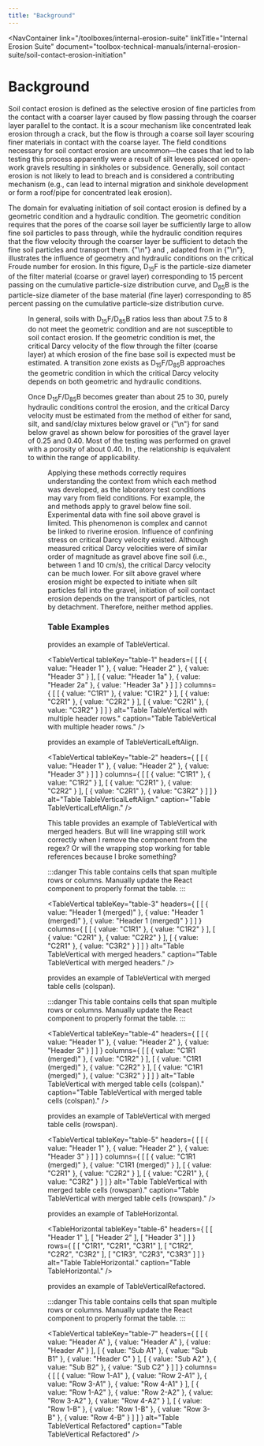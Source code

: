 ```yaml
---
title: "Background"
---
```



<NavContainer 
  link="/toolboxes/internal-erosion-suite"
  linkTitle="Internal Erosion Suite"
  document="toolbox-technical-manuals/internal-erosion-suite/soil-contact-erosion-initiation"
></NavContainer>

# Background

Soil contact erosion is defined as the selective erosion of fine particles from the contact with a coarser layer caused by flow passing through the
coarser layer parallel to the contact. It is a scour mechanism like concentrated leak erosion through a crack, but the flow is through a coarse soil
layer scouring finer materials in contact with the coarse layer. The field conditions necessary for soil contact erosion are uncommon—the cases that
led to lab testing this process apparently were a result of silt levees placed on open-work gravels resulting in sinkholes or subsidence. Generally,
soil contact erosion is not likely to lead to breach and is considered a contributing mechanism (e.g., can lead to internal migration and sinkhole
development or form a roof/pipe for concentrated leak erosion).

The domain for evaluating initiation of soil contact erosion is defined by a geometric condition and a hydraulic condition. The geometric condition
requires that the pores of the coarse soil layer be sufficiently large to allow fine soil particles to pass through, while the hydraulic condition
requires that the flow velocity through the coarser layer be sufficient to detach the fine soil particles and transport them.
{"\n"}<FigReference figKey="figure-8" /> and <TableReference tableKey="table-3" />, adapted from <Citation citationKey="Brauns1985" /> in
{"\n"}<Citation citationKey="Robbins2018" />, illustrates the influence of geometry and hydraulic conditions on the critical Froude number for
erosion. In this figure, D<sub>15</sub>F is the particle-size diameter of the filter material (coarse or gravel layer) corresponding to 15 percent
passing on the cumulative particle-size distribution curve, and D<sub>85</sub>B is the particle-size diameter of the base material (fine layer)
corresponding to 85 percent passing on the cumulative particle-size distribution curve.

<Figure
  figKey="figure-8"
  src="figures\toolbox-technical-manuals\internal-erosion-suite\soil-contact-erosion-initiation/v1.0/figure8.png"
  alt="Influence of geometric and hydraulic conditions on critical Froude number for erosion (adapted from Brauns 1985)."
  caption="Influence of geometric and hydraulic conditions on critical Froude number for erosion (adapted from Brauns 1985)."
/>

In general, soils with D<sub>15</sub>F/D<sub>85</sub>B ratios less than about 7.5 to 8 do not meet the geometric condition and are not susceptible to
soil contact erosion. If the geometric condition is met, the critical Darcy velocity of the flow through the filter (coarse layer) at which erosion of
the fine base soil is expected must be estimated. A transition zone exists as D<sub>15</sub>F/D<sub>85</sub>B approaches the geometric condition in
which the critical Darcy velocity depends on both geometric and hydraulic conditions.

Once D<sub>15</sub>F/D<sub>85</sub>B becomes greater than about 25 to 30, purely hydraulic conditions control the erosion, and the critical Darcy
velocity must be estimated from the method of either <Citation citationKey="Guidoux2010" /> for sand, silt, and sand/clay mixtures below gravel or
{"\n"}<Citation citationKey="Brauns1985" /> for sand below gravel as shown below for porosities of the gravel layer of 0.25 and 0.40. Most of the
testing was performed on gravel with a porosity of about 0.40. In <FigReference figKey="figure-9" />, the <Citation citationKey="Brauns1985" />
relationship is equivalent to <Citation citationKey="Guidoux2010" /> within the range of applicability.

<Figure
  figKey="figure-9"
  src="figures\toolbox-technical-manuals\internal-erosion-suite\soil-contact-erosion-initiation/v1.0/figure9.png"
  alt="Critical Darcy velocity for initiation of soil contact erosion."
  caption="Critical Darcy velocity for initiation of soil contact erosion."
/>

Applying these methods correctly requires understanding the context from which each method was developed, as the laboratory test conditions may vary
from field conditions. For example, the <Citation citationKey="Guidoux2010" /> and <Citation citationKey="Brauns1985" /> methods apply to gravel
below fine soil. Experimental data with fine soil above gravel is limited. This phenomenon is complex and cannot be linked to riverine erosion.
Influence of confining stress on critical Darcy velocity existed. Although measured critical Darcy velocities were of similar order of magnitude as
gravel above fine soil (i.e., between 1 and 10 cm/s), the critical Darcy velocity can be much lower. For silt above gravel where erosion might be
expected to initiate when silt particles fall into the gravel, initiation of soil contact erosion depends on the transport of particles, not by
detachment. Therefore, neither method applies.

### Table Examples

<TableReference tableKey="table-1" /> provides an example of TableVertical.

<TableVertical
  tableKey="table-1"
  headers={
[
    [
      { value: "Header 1" },
      { value: "Header 2" },
      { value: "Header 3" }
    ],
    [
      { value: "Header 1a" },
      { value: "Header 2a" },
      { value: "Header 3a" }
    ]
  ]
  }
  columns={
[
    [
      { value: "C1R1" },
      { value: "C1R2" }
    ],
    [
      { value: "C2R1" },
      { value: "C2R2" }
    ],
    [
      { value: "C2R1" },
      { value: "C3R2" }
    ]
  ]
  }
  alt="Table TableVertical with multiple header rows."
  caption="Table TableVertical with multiple header rows."
/>

<TableReference tableKey="table-2" /> provides an example of TableVerticalLeftAlign.

<TableVertical
  tableKey="table-2"
  headers={
[
    [
      { value: "Header 1" },
      { value: "Header 2" },
      { value: "Header 3" }
    ]
  ]
  }
  columns={
[
    [
      { value: "C1R1" },
      { value: "C1R2" }
    ],
    [
      { value: "C2R1" },
      { value: "C2R2" }
    ],
    [
      { value: "C2R1" },
      { value: "C3R2" }
    ]
  ]
  }
  alt="Table TableVerticalLeftAlign."
  caption="Table TableVerticalLeftAlign."
/>

This table <TableReference tableKey="table-3" /> provides an example of TableVertical with merged headers. But will line wrapping still work
correctly when I remove the component from the regex? Or will the wrapping stop working for table references because I broke something?

:::danger
This table contains cells that span multiple rows or columns. Manually update the React component to properly format the table.
:::

<TableVertical
  tableKey="table-3"
  headers={
[
    [
      { value: "Header 1 (merged)" },
      { value: "Header 1 (merged)" },
      { value: "Header 1 (merged)" }
    ]
  ]
  }
  columns={
[
    [
      { value: "C1R1" },
      { value: "C1R2" }
    ],
    [
      { value: "C2R1" },
      { value: "C2R2" }
    ],
    [
      { value: "C2R1" },
      { value: "C3R2" }
    ]
  ]
  }
  alt="Table TableVertical with merged headers."
  caption="Table TableVertical with merged headers."
/>

<TableReference tableKey="table-4" /> provides an example of TableVertical with merged table cells (colspan).

:::danger
This table contains cells that span multiple rows or columns. Manually update the React component to properly format the table.
:::

<TableVertical
  tableKey="table-4"
  headers={
[
    [
      { value: "Header 1" },
      { value: "Header 2" },
      { value: "Header 3" }
    ]
  ]
  }
  columns={
[
    [
      { value: "C1R1 (merged)" },
      { value: "C1R2" }
    ],
    [
      { value: "C1R1 (merged)" },
      { value: "C2R2" }
    ],
    [
      { value: "C1R1 (merged)" },
      { value: "C3R2" }
    ]
  ]
  }
  alt="Table TableVertical with merged table cells (colspan)."
  caption="Table TableVertical with merged table cells (colspan)."
/>

<TableReference tableKey="table-5" /> provides an example of TableVertical with merged table cells (rowspan).

<TableVertical
  tableKey="table-5"
  headers={
[
    [
      { value: "Header 1" },
      { value: "Header 2" },
      { value: "Header 3" }
    ]
  ]
  }
  columns={
[
    [
      { value: "C1R1 (merged)" },
      { value: "C1R1 (merged)" }
    ],
    [
      { value: "C2R1" },
      { value: "C2R2" }
    ],
    [
      { value: "C2R1" },
      { value: "C3R2" }
    ]
  ]
  }
  alt="Table TableVertical with merged table cells (rowspan)."
  caption="Table TableVertical with merged table cells (rowspan)."
/>

<TableReference tableKey="table-6" /> provides an example of TableHorizontal.

<TableHorizontal
  tableKey="table-6"
  headers={
[
    [
      "Header 1"
    ],
    [
      "Header 2"
    ],
    [
      "Header 3"
    ]
  ]
  }
  rows={
[
    [
      "C1R1",
      "C2R1",
      "C3R1"
    ],
    [
      "C1R2",
      "C2R2",
      "C3R2"
    ],
    [
      "C1R3",
      "C2R3",
      "C3R3"
    ]
  ]
  }
  alt="Table TableHorizontal."
  caption="Table TableHorizontal."
/>

<TableReference tableKey="table-7" /> provides an example of TableVerticalRefactored.

:::danger
This table contains cells that span multiple rows or columns. Manually update the React component to properly format the table.
:::

<TableVertical
  tableKey="table-7"
  headers={
[
    [
      { value: "Header A" },
      { value: "Header A" },
      { value: "Header A" }
    ],
    [
      { value: "Sub A1" },
      { value: "Sub B1" },
      { value: "Header C" }
    ],
    [
      { value: "Sub A2" },
      { value: "Sub B2" },
      { value: "Sub C2" }
    ]
  ]
  }
  columns={
[
    [
      { value: "Row 1-A1" },
      { value: "Row 2-A1" },
      { value: "Row 3-A1" },
      { value: "Row 4-A1" }
    ],
    [
      { value: "Row 1-A2" },
      { value: "Row 2-A2" },
      { value: "Row 3-A2" },
      { value: "Row 4-A2" }
    ],
    [
      { value: "Row 1-B" },
      { value: "Row 1-B" },
      { value: "Row 3-B" },
      { value: "Row 4-B" }
    ]
  ]
  }
  alt="Table TableVertical Refactored"
  caption="Table TableVertical Refactored"
/>

<CitationFootnote />
